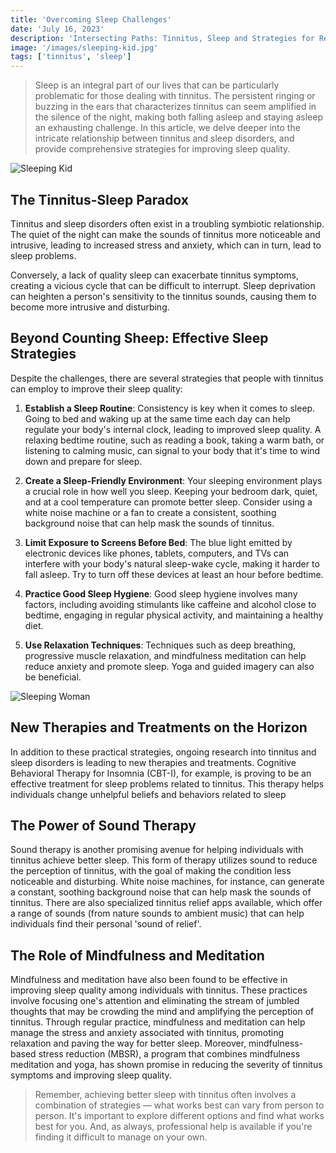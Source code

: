```yaml
---
title: 'Overcoming Sleep Challenges'
date: 'July 16, 2023'
description: 'Intersecting Paths: Tinnitus, Sleep and Strategies for Restful Nights.'
image: '/images/sleeping-kid.jpg'
tags: ['tinnitus', 'sleep']
---
```


<Blockquote>
  Sleep is an integral part of our lives that can be particularly problematic
  for those dealing with tinnitus. The persistent ringing or buzzing in the ears
  that characterizes tinnitus can seem amplified in the silence of the night,
  making both falling asleep and staying asleep an exhausting challenge. In this
  article, we delve deeper into the intricate relationship between tinnitus and
  sleep disorders, and provide comprehensive strategies for improving sleep
  quality.
</Blockquote>

<Image src="/images/sleeping-kid.jpg" alt="Sleeping Kid" />

## <Highlighter>The Tinnitus-Sleep Paradox</Highlighter>

Tinnitus and sleep disorders often exist in a troubling symbiotic relationship. The quiet of the night can make the sounds of tinnitus more noticeable and intrusive, leading to increased stress and anxiety, which can in turn, lead to sleep problems.

Conversely, a lack of quality sleep can exacerbate tinnitus symptoms, creating a vicious cycle that can be difficult to interrupt. Sleep deprivation can heighten a person's sensitivity to the tinnitus sounds, causing them to become more intrusive and disturbing.

<AdComponent />

## <Highlighter>Beyond Counting Sheep: Effective Sleep Strategies</Highlighter>

Despite the challenges, there are several strategies that people with tinnitus can employ to improve their sleep quality:

1. **Establish a Sleep Routine**: Consistency is key when it comes to sleep. Going to bed and waking up at the same time each day can help regulate your body's internal clock, leading to improved sleep quality. A relaxing bedtime routine, such as reading a book, taking a warm bath, or listening to calming music, can signal to your body that it's time to wind down and prepare for sleep.

2. **Create a Sleep-Friendly Environment**: Your sleeping environment plays a crucial role in how well you sleep. Keeping your bedroom dark, quiet, and at a cool temperature can promote better sleep. Consider using a white noise machine or a fan to create a consistent, soothing background noise that can help mask the sounds of tinnitus.

3. **Limit Exposure to Screens Before Bed**: The blue light emitted by electronic devices like phones, tablets, computers, and TVs can interfere with your body's natural sleep-wake cycle, making it harder to fall asleep. Try to turn off these devices at least an hour before bedtime.

4. **Practice Good Sleep Hygiene**: Good sleep hygiene involves many factors, including avoiding stimulants like caffeine and alcohol close to bedtime, engaging in regular physical activity, and maintaining a healthy diet.

5. **Use Relaxation Techniques**: Techniques such as deep breathing, progressive muscle relaxation, and mindfulness meditation can help reduce anxiety and promote sleep. Yoga and guided imagery can also be beneficial.

<Image src="/images/sleeping-woman.jpg" alt="Sleeping Woman" />

## <Highlighter>New Therapies and Treatments on the Horizon</Highlighter>

In addition to these practical strategies, ongoing research into tinnitus and sleep disorders is leading to new therapies and treatments. Cognitive Behavioral Therapy for Insomnia (CBT-I), for example, is proving to be an effective treatment for sleep problems related to tinnitus. This therapy helps individuals change unhelpful beliefs and behaviors related to sleep

<AdComponent />

## <Highlighter> The Power of Sound Therapy </Highlighter>

Sound therapy is another promising avenue for helping individuals with tinnitus achieve
better sleep. This form of therapy utilizes sound to reduce the perception of tinnitus,
with the goal of making the condition less noticeable and disturbing. White noise
machines, for instance, can generate a constant, soothing background noise that can
help mask the sounds of tinnitus. There are also specialized tinnitus relief apps
available, which offer a range of sounds (from nature sounds to ambient music) that
can help individuals find their personal 'sound of relief'.

## <Highlighter> The Role of Mindfulness and Meditation </Highlighter>

Mindfulness and meditation have also been found to be effective in improving sleep
quality among individuals with tinnitus. These practices involve focusing one's attention
and eliminating the stream of jumbled thoughts that may be crowding the mind and
amplifying the perception of tinnitus. Through regular practice, mindfulness and
meditation can help manage the stress and anxiety associated with tinnitus, promoting
relaxation and paving the way for better sleep. Moreover, mindfulness-based stress
reduction (MBSR), a program that combines mindfulness meditation and yoga, has shown
promise in reducing the severity of tinnitus symptoms and improving sleep quality.

<AdComponent />

<Blockquote>
  Remember, achieving better sleep with tinnitus often involves a combination of
  strategies — what works best can vary from person to person. It's important to
  explore different options and find what works best for you. And, as always,
  professional help is available if you're finding it difficult to manage on
  your own.
</Blockquote>

